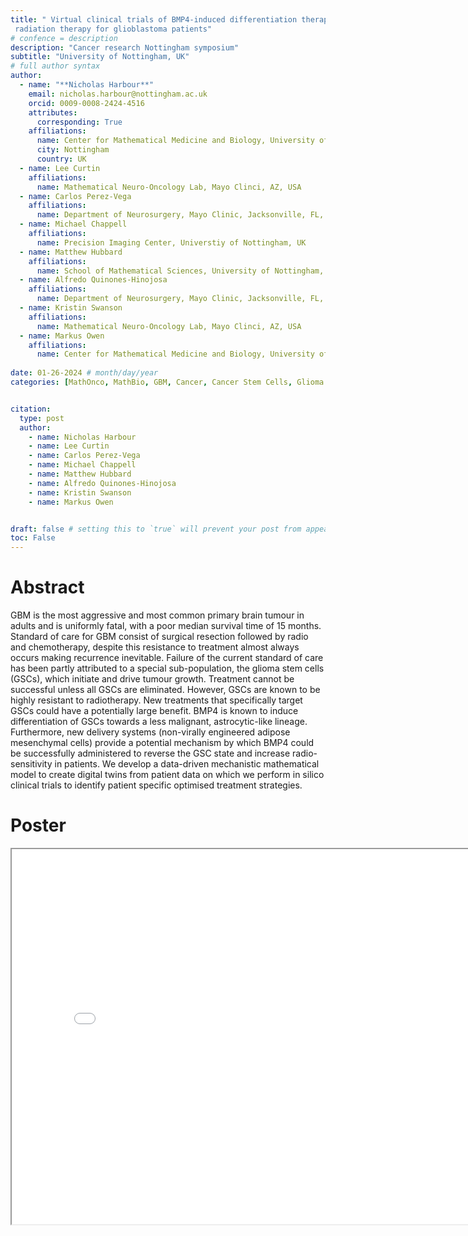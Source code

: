 ```yaml
---
title: " Virtual clinical trials of BMP4-induced differentiation therapy identify strategies for combination with
 radiation therapy for glioblastoma patients"
# confence = description
description: "Cancer research Nottingham symposium"
subtitle: "University of Nottingham, UK"
# full author syntax
author:
  - name: "**Nicholas Harbour**"
    email: nicholas.harbour@nottingham.ac.uk
    orcid: 0009-0008-2424-4516
    attributes:
      corresponding: True
    affiliations: 
      name: Center for Mathematical Medicine and Biology, University of Nottingham, UK
      city: Nottingham
      country: UK
  - name: Lee Curtin
    affiliations: 
      name: Mathematical Neuro-Oncology Lab, Mayo Clinci, AZ, USA
  - name: Carlos Perez-Vega
    affiliations: 
      name: Department of Neurosurgery, Mayo Clinic, Jacksonville, FL, USA
  - name: Michael Chappell
    affiliations:
      name: Precision Imaging Center, Universtiy of Nottingham, UK
  - name: Matthew Hubbard
    affiliations: 
      name: School of Mathematical Sciences, University of Nottingham, UK
  - name: Alfredo Quinones-Hinojosa
    affiliations: 
      name: Department of Neurosurgery, Mayo Clinic, Jacksonville, FL, USA
  - name: Kristin Swanson
    affiliations: 
      name: Mathematical Neuro-Oncology Lab, Mayo Clinci, AZ, USA
  - name: Markus Owen
    affiliations: 
      name: Center for Mathematical Medicine and Biology, University of Nottingham, UK
     
date: 01-26-2024 # month/day/year
categories: [MathOnco, MathBio, GBM, Cancer, Cancer Stem Cells, Glioma Stem Cells, BMP4] 


citation:
  type: post
  author: 
    - name: Nicholas Harbour
    - name: Lee Curtin
    - name: Carlos Perez-Vega
    - name: Michael Chappell
    - name: Matthew Hubbard
    - name: Alfredo Quinones-Hinojosa
    - name: Kristin Swanson
    - name: Markus Owen


draft: false # setting this to `true` will prevent your post from appearing on your listing page until you're ready!
toc: False
---
```


# Abstract

GBM is the most aggressive and most common primary brain tumour in adults and is uniformly fatal, with a poor median survival time of 15 months. Standard of care for GBM consist of surgical resection followed by radio and chemotherapy, despite this resistance to treatment almost always occurs making recurrence inevitable. Failure of the current standard of care has been partly attributed to a special sub-population, the glioma stem cells (GSCs), which initiate and drive tumour growth. Treatment cannot be successful unless all GSCs are eliminated. However, GSCs are known to be highly resistant to radiotherapy. New treatments that specifically target GSCs could have a potentially large benefit. BMP4 is known to induce differentiation of GSCs towards a less malignant, astrocytic-like lineage. Furthermore, new delivery systems (non-virally engineered adipose mesenchymal cells) provide a potential mechanism by which BMP4 could be successfully administered to reverse the GSC state and increase radio-sensitivity in patients. We develop a data-driven mechanistic mathematical model to create digital twins from patient data on which we perform in silico clinical trials to identify patient specific optimised treatment strategies.

# Poster

<iframe
 width = "800"
 height = "600"
 src = "IMO23_poster.pdf">
</iframe>





